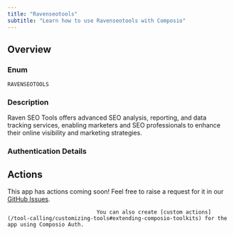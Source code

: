 ```yaml
---
title: "Ravenseotools"
subtitle: "Learn how to use Ravenseotools with Composio"
---
```



## Overview

### Enum
`RAVENSEOTOOLS`

### Description
Raven SEO Tools offers advanced SEO analysis, reporting, and data
    tracking services, enabling marketers and SEO professionals to enhance
    their online visibility and marketing strategies.

### Authentication Details

<Accordion title="API_KEY">
<ParamField path="api_key" type="string" required={true}>
</ParamField>

</Accordion>


## Actions

This app has actions coming soon! Feel free to raise a request for it in our [GitHub Issues](https://github.com/ComposioHQ/composio/issues).
                                
                                You can also create [custom actions](/tool-calling/customizing-tools#extending-composio-toolkits) for the app using Composio Auth.